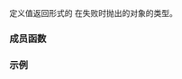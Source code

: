 {{cpp/title|bad_any_cast}}
{{cpp/utility/any/navbar}}
{{ddcl|header=any|since=c++17|
class bad_any_cast : public std::bad_cast;
}}

定义值返回形式的 {{lc|std::any_cast}} 在失败时抛出的对象的类型。

===成员函数===
{{cpp/error/exception/member of derived|bad_any_cast|std=c++17}}

{{inherited|[[cpp/types/bad_cast|{{small|std::}}bad_cast]]|}}

{{cpp/error/exception/inherit}}

===示例===
{{example
|code=
#include &lt;any&gt;
#include &lt;cassert&gt;
#include &lt;print&gt;

int main()
{
    auto x = std::any(42);
    assert(std::any_cast&lt;int&gt;(x) == 42); // OK

    try
    {
        [[maybe_unused]] auto s = std::any_cast&lt;std::string&gt;(x); // 抛出异常
    }
    catch (const std::bad_any_cast&amp; ex)
    {
        std::println("{}", ex.what());
    }
}
|p=true
|output=
bad any_cast
}}


{{langlinks|en|es|ja|ru}}